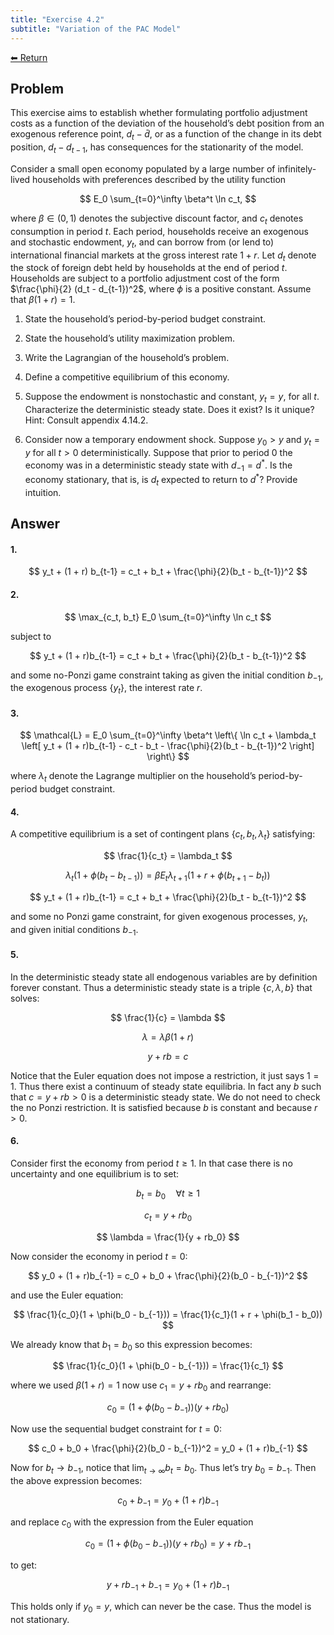 ```yaml
---
title: "Exercise 4.2"
subtitle: "Variation of the PAC Model"
---
```

<a class="return-button" href="index.qmd">⬅ Return</a>

## Problem

This exercise aims to establish whether formulating portfolio adjustment costs as a function of the deviation of the household’s debt position from an exogenous reference point, $d_t - \bar{d}$, or as a function of the change in its debt position, $d_t - d_{t-1}$, has consequences for the stationarity of the model.

Consider a small open economy populated by a large number of infinitely-lived households with preferences described by the utility function

$$
E_0 \sum_{t=0}^\infty \beta^t \ln c_t,
$$

where $\beta \in (0,1)$ denotes the subjective discount factor, and $c_t$ denotes consumption in period $t$. Each period, households receive an exogenous and stochastic endowment, $y_t$, and can borrow from (or lend to) international financial markets at the gross interest rate $1 + r$. Let $d_t$ denote the stock of foreign debt held by households at the end of period $t$. Households are subject to a portfolio adjustment cost of the form $\frac{\phi}{2} (d_t - d_{t-1})^2$, where $\phi$ is a positive constant. Assume that $\beta(1 + r) = 1$.

1. State the household’s period-by-period budget constraint.

2. State the household’s utility maximization problem.

3. Write the Lagrangian of the household’s problem.

4. Define a competitive equilibrium of this economy.

5. Suppose the endowment is nonstochastic and constant, $y_t = y$, for all $t$. Characterize the deterministic steady state. Does it exist? Is it unique? Hint: Consult appendix 4.14.2.

6. Consider now a temporary endowment shock. Suppose $y_0 > y$ and $y_t = y$ for all $t > 0$ deterministically. Suppose that prior to period 0 the economy was in a deterministic steady state with $d_{-1} = d^*$. Is the economy stationary, that is, is $d_t$ expected to return to $d^*$? Provide intuition.

## Answer

#### 1.

$$
y_t + (1 + r) b_{t-1} = c_t + b_t + \frac{\phi}{2}(b_t - b_{t-1})^2
$$

#### 2.
$$
\max_{c_t, b_t} E_0 \sum_{t=0}^\infty \ln c_t
$$

subject to

$$
y_t + (1 + r)b_{t-1} = c_t + b_t + \frac{\phi}{2}(b_t - b_{t-1})^2
$$

and some no-Ponzi game constraint taking as given the initial condition $b_{-1}$, the exogenous process $\{y_t\}$, the interest rate $r$.

#### 3.

$$
\mathcal{L} = E_0 \sum_{t=0}^\infty \beta^t \left\{ \ln c_t + \lambda_t \left[ y_t + (1 + r)b_{t-1} - c_t - b_t - \frac{\phi}{2}(b_t - b_{t-1})^2 \right] \right\}
$$

where $\lambda_t$ denote the Lagrange multiplier on the household’s period-by-period budget constraint.

#### 4.

A competitive equilibrium is a set of contingent plans $\{c_t, b_t, \lambda_t\}$ satisfying:

$$
\frac{1}{c_t} = \lambda_t
$$

$$
\lambda_t (1 + \phi(b_t - b_{t-1})) = \beta E_t \lambda_{t+1}(1 + r + \phi(b_{t+1} - b_t))
$$

$$
y_t + (1 + r)b_{t-1} = c_t + b_t + \frac{\phi}{2}(b_t - b_{t-1})^2
$$

and some no Ponzi game constraint, for given exogenous processes, $y_t$, and given initial conditions $b_{-1}$.

#### 5.

In the deterministic steady state all endogenous variables are by definition forever constant. Thus a deterministic steady state is a triple $\{c, \lambda, b\}$ that solves:

$$
\frac{1}{c} = \lambda
$$

$$
\lambda = \lambda \beta(1 + r)
$$

$$
y + rb = c
$$

Notice that the Euler equation does not impose a restriction, it just says $1 = 1$. Thus there exist a continuum of steady state equilibria. In fact any $b$ such that $c = y + rb > 0$ is a deterministic steady state. We do not need to check the no Ponzi restriction. It is satisfied because $b$ is constant and because $r > 0$.

#### 6.

Consider first the economy from period $t \geq 1$. In that case there is no uncertainty and one equilibrium is to set:

$$
b_t = b_0 \quad \forall t \geq 1
$$

$$
c_t = y + rb_0
$$

$$
\lambda = \frac{1}{y + rb_0}
$$

Now consider the economy in period $t = 0$:

$$
y_0 + (1 + r)b_{-1} = c_0 + b_0 + \frac{\phi}{2}(b_0 - b_{-1})^2
$$

and use the Euler equation:

$$
\frac{1}{c_0}(1 + \phi(b_0 - b_{-1})) = \frac{1}{c_1}(1 + r + \phi(b_1 - b_0))
$$

We already know that $b_1 = b_0$ so this expression becomes:

$$
\frac{1}{c_0}(1 + \phi(b_0 - b_{-1})) = \frac{1}{c_1}
$$

where we used $\beta(1 + r) = 1$ now use $c_1 = y + rb_0$ and rearrange:

$$
c_0 = (1 + \phi(b_0 - b_{-1}))(y + rb_0)
$$

Now use the sequential budget constraint for $t = 0$:

$$
c_0 + b_0 + \frac{\phi}{2}(b_0 - b_{-1})^2 = y_0 + (1 + r)b_{-1}
$$

Now for $b_t \to b_{-1}$, notice that $\lim_{t \to \infty} b_t = b_0$. Thus let’s try $b_0 = b_{-1}$. Then the above expression becomes:

$$
c_0 + b_{-1} = y_0 + (1 + r)b_{-1}
$$

and replace $c_0$ with the expression from the Euler equation

$$
c_0 = (1 + \phi(b_0 - b_{-1}))(y + rb_0) = y + rb_{-1}
$$

to get:

$$
y + rb_{-1} + b_{-1} = y_0 + (1 + r)b_{-1}
$$

This holds only if $y_0 = y$, which can never be the case. Thus the model is not stationary.